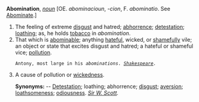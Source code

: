 '''Abomination''', ''[[noun (part of speech)|noun]]'' [OE. ''abominacioun'', ''-cion'', F. ''abominatio''. See [[Abominate]].]

<ol>
<li>The feeling of extreme [[disgust]] and hatred; [[abhorrence]]; [[detestation]]; [[loathing]]; as, he holds [[tobacco]] in ''abomination''.

<li> That which is [[abominable]]; anything [[hateful]], wicked, or [[Shameful|shamefully]] vile; an object or state that excites disgust and hatred; a hateful or shameful vice; [[pollution]].

<code>Antony, most large in his ''abominations''. ''[[Shakespeare (source)|Shakespeare]].''</code>

<li> A cause of pollution or [[wickedness]].

'''Synonyms:''' -- [[Detestation]]; loathing; abhorrence; [[disgust]]; [[aversion]]; [[loathsomeness]]; [[odiousness]]. ''[[Sir W. Scott (source)|Sir W. Scott]].''
</ol>